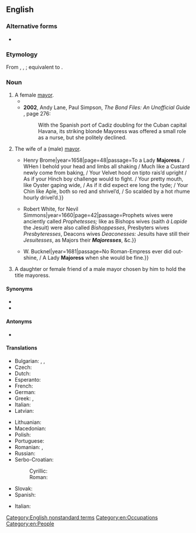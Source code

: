 ==English==

===Alternative forms===
* {{alter|en|maioress|maioresse|majoresse|mayoresse||obsolete}}

===Etymology===
From {{inh|en|enm|meyresse}}, {{m|enm|mayresse}}, {{m|en|mairasse}}; equivalent to {{suffix|en|mayor|ess}}.

===Noun===
{{head|en|noun|plural|mayoresses|masculine|mayor}} {{lb|en|nonstandard}}

# A female [[mayor]].
#* {{quote-book|en|year=1993|author=Ian S. Uys|title=Bushman soldiers, their alpha and omega|page=39|passage=The blonde '''mayoress''' was apparently a member of the MPLA and there were indications that spies in the town were sending radio messages to the enemy. Life was monotonous and the troops took to fishing to supplement their rations.}}
#* '''2002''', Andy Lane, Paul Simpson, ''The Bond Files: An Unofficial Guide'' {{ISBN|0753507129}}, page 276:
#*: With the Spanish port of Cadiz doubling for the Cuban capital Havana, its striking blonde Mayoress {{w|Teofila Martinez}} was offered a small role as a nurse, but she politely declined.
# The wife of a (male) [[mayor]].
#* {{quote-book|en|author=Iohn Eliot|title=Poems, or, Epigrams, Satyrs, Elegies, Songs and Sonnets, upon Several Persons and Occasions|location=London|publisher={{...|Printed for}}Henry Brome|year=1658|page=48|passage=To a Lady '''Majoress'''. / WHen I behold your head and limbs all shaking / Much like a Custard newly come from baking, / Your Velvet hood on tipto rais’d upright / As if your Hinch boy challenge would to fight. / Your pretty mouth, like Oyster gaping wide, / As if it did expect ere long the tyde; / Your Chin like Aple, both so red and shrivel’d, / So scalded by a hot rhume hourly drivel’d.}}
#* {{quote-book|en|author=John Trapp|authorlink=John Trapp|title=A Commentary or Exposition upon These Following Books of Holy Scripture Proverbs of Solomon, Ecclesiastes, the Song of Songs, Isaiah, Jeremiah, Lamentations, Ezekiel & Daniel: Being a Third Volume of Annotations upon the Whole Bible|location=London|publisher={{...|Printed by}}Robert White, for Nevil Simmons|year=1660|page=42|passage=Prophets wives were anciently called ''Prophetesses;'' like as Bishops wives (saith ''à Lapide'' the Jesuit) were also called ''Bishoppesses'', Presbyters wives ''Presbyteresses'', Deacons wives ''Deaconesses:'' Jesuits have still their ''Jesuitesses'', as Majors their '''''Majoresses''''', &c.}}
#* {{quote-book|en|title=The Glory of the English Nation, or An Essay on the Birth-Day of King Charles the Second|location=London|publisher={{...|Printed for}}W. Bucknel|year=1681|passage=No Roman-Empress ever did out-shine, / A Lady '''Majoress''' when she would be fine.}}
# A daughter or female friend of a male mayor chosen by him to hold the title mayoress.

====Synonyms====
* {{l|en|mayor}}
* {{l|en|lady mayor}}

====Antonyms====
* {{l|en|lord mayor}} {{qualifier|male mayor}}

====Translations====
{{trans-top|female mayor}}
* Bulgarian: {{t|bg|кмети́ца|f}}, {{t|bg|градонача́лничка|f}}, {{t|bg|градонача́лница|f}}
* Czech: {{t|cs|starostka|f}}
* Dutch: {{t+|nl|burgemeesteres|f}}
* Esperanto: {{t|eo|urbestrino}}
* French: {{t+|fr|mairesse|f}}
* German: {{t+|de|Bürgermeisterin|f}}
* Greek: {{t+|el|δήμαρχος}}, {{t+|el|δημαρχίνα|f}}
* Italian: {{t+|it|sindaca|f}}
* Latvian: {{t|lv|mēre|f}}
{{trans-mid}}
* Lithuanian: {{t|lt|merė|f}}
* Macedonian: {{t|mk|градонача́лничка|f}}
* Polish: {{t+|pl|burmistrzyni|f}}
* Portuguese: {{t|pt|prefeita|f}} {{qualifier|Brazil}}
* Romanian: {{t+|ro|primăriță|f}}, {{t+|ro|primăreasă|f}}
* Russian: {{t+|ru|градонача́льница|f}} {{qualifier|dated}}
* Serbo-Croatian:
*: Cyrillic: {{t|sh|градона́челница|f}}
*: Roman: {{t+|sh|gradonáčelnica|f}}
* Slovak: {{t|sk|starostka|f}}
* Spanish: {{t+|es|alcaldesa|f}}
{{trans-bottom}}
{{trans-top|mayor's wife}}
* Italian: {{t|it|podestaressa|f}}
{{trans-bottom}}
[[Category:English nonstandard terms]]
[[Category:en:Occupations]]
[[Category:en:People]]